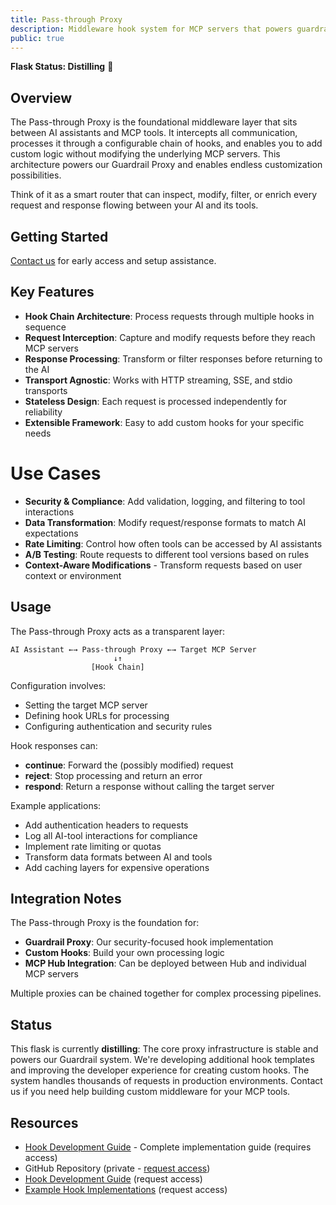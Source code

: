 ```yaml
---
title: Pass-through Proxy
description: Middleware hook system for MCP servers that powers guardrails and more
public: true
---
```


**Flask Status: Distilling** 🧪

## Overview

The Pass-through Proxy is the foundational middleware layer that sits between AI assistants and MCP tools. It intercepts all communication, processes it through a configurable chain of hooks, and enables you to add custom logic without modifying the underlying MCP servers. This architecture powers our Guardrail Proxy and enables endless customization possibilities.

Think of it as a smart router that can inspect, modify, filter, or enrich every request and response flowing between your AI and its tools.

## Getting Started

[Contact us](https://civickey.typeform.com/to/uVH7CWJ5) for early access and setup assistance.

## Key Features

- **Hook Chain Architecture**: Process requests through multiple hooks in sequence
- **Request Interception**: Capture and modify requests before they reach MCP servers
- **Response Processing**: Transform or filter responses before returning to the AI
- **Transport Agnostic**: Works with HTTP streaming, SSE, and stdio transports
- **Stateless Design**: Each request is processed independently for reliability
- **Extensible Framework**: Easy to add custom hooks for your specific needs

# Use Cases

- **Security & Compliance**: Add validation, logging, and filtering to tool interactions
- **Data Transformation**: Modify request/response formats to match AI expectations
- **Rate Limiting**: Control how often tools can be accessed by AI assistants
- **A/B Testing**: Route requests to different tool versions based on rules
- **Context-Aware Modifications** - Transform requests based on user context or environment

## Usage

The Pass-through Proxy acts as a transparent layer:

```
AI Assistant ←→ Pass-through Proxy ←→ Target MCP Server
                       ↓↑
                  [Hook Chain]
```

Configuration involves:
- Setting the target MCP server
- Defining hook URLs for processing
- Configuring authentication and security rules

Hook responses can:
- **continue**: Forward the (possibly modified) request
- **reject**: Stop processing and return an error
- **respond**: Return a response without calling the target server

Example applications:
- Add authentication headers to requests
- Log all AI-tool interactions for compliance
- Implement rate limiting or quotas
- Transform data formats between AI and tools
- Add caching layers for expensive operations

## Integration Notes

The Pass-through Proxy is the foundation for:
- **Guardrail Proxy**: Our security-focused hook implementation
- **Custom Hooks**: Build your own processing logic
- **MCP Hub Integration**: Can be deployed between Hub and individual MCP servers

Multiple proxies can be chained together for complex processing pipelines.

## Status

This flask is currently **distilling**: The core proxy infrastructure is stable and powers our Guardrail system. We're developing additional hook templates and improving the developer experience for creating custom hooks. The system handles thousands of requests in production environments. Contact us if you need help building custom middleware for your MCP tools.

## Resources

- [Hook Development Guide](/labs/private/passthrough-proxy) - Complete implementation guide (requires access)
- GitHub Repository (private - [request access](https://civickey.typeform.com/to/uVH7CWJ5))
- [Hook Development Guide](https://civickey.typeform.com/to/uVH7CWJ5) (request access)
- [Example Hook Implementations](https://civickey.typeform.com/to/uVH7CWJ5) (request access)